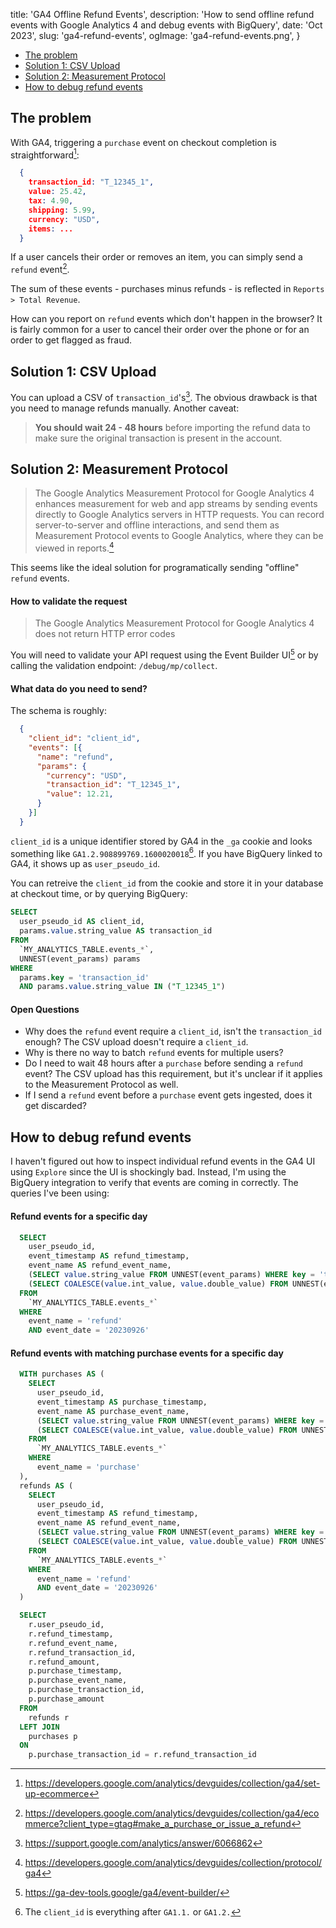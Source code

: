 
  title: 'GA4 Offline Refund Events',
  description: 'How to send offline refund events with Google Analytics 4 and debug events with BigQuery',
  date: 'Oct 2023',
  slug: 'ga4-refund-events',
  ogImage: 'ga4-refund-events.png',
}

<ul className="toc">
  <li><a href="#the-problem">The problem</a></li>
  <li><a href="#solution-1-csv-upload">Solution 1: CSV Upload</a></li>
  <li><a href="#solution-2-measurement-protocol">Solution 2: Measurement Protocol</a></li>
  <li><a href="#how-to-debug-refund-events">How to debug refund events</a></li>
</ul>

## The problem
With GA4, triggering a `purchase` event on checkout completion is straightforward[^1]:

```json
  {
    transaction_id: "T_12345_1",
    value: 25.42,
    tax: 4.90,
    shipping: 5.99,
    currency: "USD",
    items: ...
  }
```

If a user cancels their order or removes an item, you can simply send a `refund` event[^2].

The sum of these events - purchases minus refunds - is reflected in `Reports > Total Revenue`.

How can you report on `refund` events which don't happen in the browser? It is fairly common for a user to cancel their order over the phone or for an order to get flagged as fraud.

## Solution 1: CSV Upload

You can upload a CSV of `transaction_id`'s[^3]. The obvious drawback is that you need to manage refunds manually. Another caveat:

> **You should wait 24 - 48 hours** before importing the refund data to make sure the original transaction is present in the account.

## Solution 2: Measurement Protocol

> The Google Analytics Measurement Protocol for Google Analytics 4 enhances measurement for web and app streams by sending events directly to Google Analytics servers in HTTP requests. You can record server-to-server and offline interactions, and send them as Measurement Protocol events to Google Analytics, where they can be viewed in reports.[^4]

This seems like the ideal solution for programatically sending "offline" `refund` events.

#### How to validate the request

> The Google Analytics Measurement Protocol for Google Analytics 4 does not return HTTP error codes

You will need to validate your API request using the Event Builder UI[^5] or by calling the validation endpoint: `/debug/mp/collect`.

#### What data do you need to send?

The schema is roughly:

```json
  {
    "client_id": "client_id",
    "events": [{
      "name": "refund",
      "params": {
        "currency": "USD",
        "transaction_id": "T_12345_1",
        "value": 12.21,
      }
    }]
  }
```

`client_id` is a unique identifier stored by GA4 in the `_ga` cookie and looks something like `GA1.2.908899769.1600020018`[^6]. If you have BigQuery linked to GA4, it shows up as `user_pseudo_id`.

You can retreive the `client_id` from the cookie and store it in your database at checkout time, or by querying BigQuery:
```sql
SELECT
  user_pseudo_id AS client_id,
  params.value.string_value AS transaction_id
FROM
  `MY_ANALYTICS_TABLE.events_*`,
  UNNEST(event_params) params
WHERE
  params.key = 'transaction_id'
  AND params.value.string_value IN ("T_12345_1")
```

#### Open Questions
- Why does the `refund` event require a `client_id`, isn't the `transaction_id` enough? The CSV upload doesn't require a `client_id`.
- Why is there no way to batch `refund` events for multiple users?
- Do I need to wait 48 hours after a `purchase` before sending a `refund` event? The CSV upload has this requirement, but it's unclear if it applies to the Measurement Protocol as well.
- If I send a `refund` event before a `purchase` event gets ingested, does it get discarded?

## How to debug refund events

I haven't figured out how to inspect individual refund events in the GA4 UI using `Explore` since the UI is shockingly bad. Instead, I'm using the BigQuery integration to verify that events are coming in correctly. The queries I've been using:

#### Refund events for a specific day

```sql
  SELECT
    user_pseudo_id,
    event_timestamp AS refund_timestamp,
    event_name AS refund_event_name,
    (SELECT value.string_value FROM UNNEST(event_params) WHERE key = 'transaction_id') AS refund_transaction_id,
    (SELECT COALESCE(value.int_value, value.double_value) FROM UNNEST(event_params) WHERE key = 'value') AS refund_amount
  FROM
    `MY_ANALYTICS_TABLE.events_*`
  WHERE
    event_name = 'refund'
    AND event_date = '20230926'
```

#### Refund events with matching purchase events for a specific day

```sql
  WITH purchases AS (
    SELECT
      user_pseudo_id,
      event_timestamp AS purchase_timestamp,
      event_name AS purchase_event_name,
      (SELECT value.string_value FROM UNNEST(event_params) WHERE key = 'transaction_id') AS purchase_transaction_id,
      (SELECT COALESCE(value.int_value, value.double_value) FROM UNNEST(event_params) WHERE key = 'value') AS purchase_amount
    FROM
      `MY_ANALYTICS_TABLE.events_*`
    WHERE
      event_name = 'purchase'
  ),
  refunds AS (
    SELECT
      user_pseudo_id,
      event_timestamp AS refund_timestamp,
      event_name AS refund_event_name,
      (SELECT value.string_value FROM UNNEST(event_params) WHERE key = 'transaction_id') AS refund_transaction_id,
      (SELECT COALESCE(value.int_value, value.double_value) FROM UNNEST(event_params) WHERE key = 'value') AS refund_amount
    FROM
      `MY_ANALYTICS_TABLE.events_*`
    WHERE
      event_name = 'refund'
      AND event_date = '20230926'
  )

  SELECT
    r.user_pseudo_id,
    r.refund_timestamp,
    r.refund_event_name,
    r.refund_transaction_id,
    r.refund_amount,
    p.purchase_timestamp,
    p.purchase_event_name,
    p.purchase_transaction_id,
    p.purchase_amount
  FROM
    refunds r
  LEFT JOIN
    purchases p
  ON
    p.purchase_transaction_id = r.refund_transaction_id
```

[^1]: https://developers.google.com/analytics/devguides/collection/ga4/set-up-ecommerce
[^2]: https://developers.google.com/analytics/devguides/collection/ga4/ecommerce?client_type=gtag#make_a_purchase_or_issue_a_refund
[^3]: https://support.google.com/analytics/answer/6066862
[^4]: https://developers.google.com/analytics/devguides/collection/protocol/ga4
[^5]: https://ga-dev-tools.google/ga4/event-builder/
[^6]: The `client_id` is everything after `GA1.1.` or `GA1.2.`


